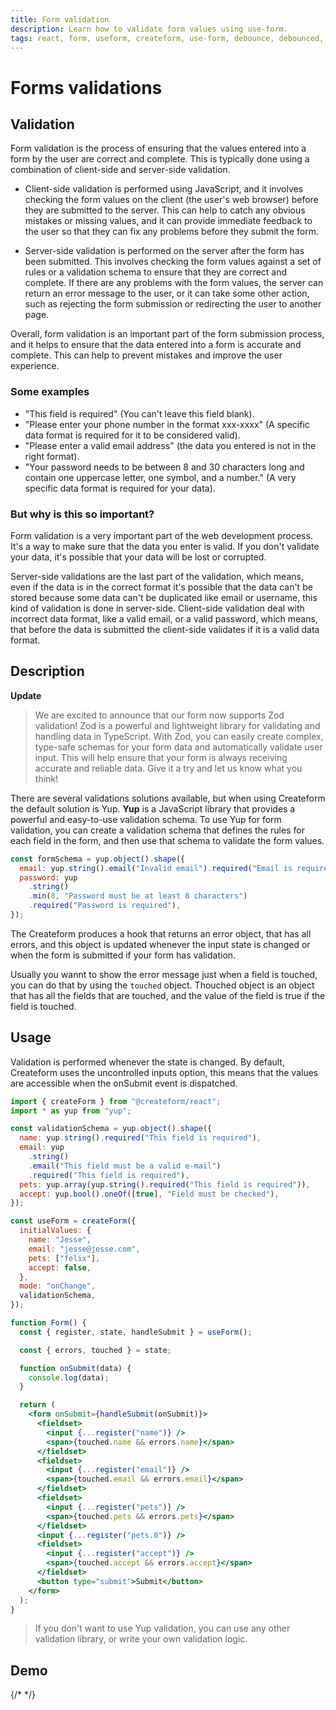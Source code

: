 ```yaml
---
title: Form validation
description: Learn how to validate form values using use-form.
tags: react, form, useform, createform, use-form, debounce, debounced, hook, yup, validation, form-error, error, zod
---
```


# Forms validations

## Validation

Form validation is the process of ensuring that the values entered into a form by the user are correct and complete. This is typically done using a combination of client-side and server-side validation.

- Client-side validation is performed using JavaScript, and it involves checking the form values on the client (the user's web browser) before they are submitted to the server. This can help to catch any obvious mistakes or missing values, and it can provide immediate feedback to the user so that they can fix any problems before they submit the form.

- Server-side validation is performed on the server after the form has been submitted. This involves checking the form values against a set of rules or a validation schema to ensure that they are correct and complete. If there are any problems with the form values, the server can return an error message to the user, or it can take some other action, such as rejecting the form submission or redirecting the user to another page.

Overall, form validation is an important part of the form submission process, and it helps to ensure that the data entered into a form is accurate and complete. This can help to prevent mistakes and improve the user experience.

### Some examples

- "This field is required" (You can't leave this field blank).
- "Please enter your phone number in the format xxx-xxxx" (A specific data format is required for it to be considered valid).
- "Please enter a valid email address" (the data you entered is not in the right format).
- "Your password needs to be between 8 and 30 characters long and contain one uppercase letter, one symbol, and a number." (A very specific data format is required for your data).

### But why is this so important?

Form validation is a very important part of the web development process. It's a way to make sure that the data you enter is valid. If you don't validate your data, it's possible that your data will be lost or corrupted.

Server-side validations are the last part of the validation, which means, even if the data is in the correct format it's possible that the data can't be stored because some data can't be duplicated like email or username, this kind of validation is done in server-side. Client-side validation deal with incorrect data format, like a valid email, or a valid password, which means, that before the data is submitted the client-side validates if it is a valid data format.

## Description

**Update**

> We are excited to announce that our form now supports Zod validation! Zod is a powerful and lightweight library for validating and handling data in TypeScript. With Zod, you can easily create complex, type-safe schemas for your form data and automatically validate user input. This will help ensure that your form is always receiving accurate and reliable data. Give it a try and let us know what you think!

There are several validations solutions available, but when using Createform the default solution is Yup. **Yup** is a JavaScript library that provides a powerful and easy-to-use validation schema. To use Yup for form validation, you can create a validation schema that defines the rules for each field in the form, and then use that schema to validate the form values.

```jsx
const formSchema = yup.object().shape({
  email: yup.string().email("Invalid email").required("Email is required"),
  password: yup
    .string()
    .min(8, "Password must be at least 8 characters")
    .required("Password is required"),
});
```

The Createform produces a hook that returns an error object, that has all errors, and this object is updated whenever the input state is changed or when the form is submitted if your form has validation.

Usually you wannt to show the error message just when a field is touched, you can do that by using the `touched` object. Thouched object is an object that has all the fields that are touched, and the value of the field is true if the field is touched.

## Usage

Validation is performed whenever the state is changed. By default, Createform uses the uncontrolled inputs option, this means that the values ​​are accessible when the onSubmit event is dispatched.

```jsx
import { createForm } from "@createform/react";
import * as yup from "yup";

const validationSchema = yup.object().shape({
  name: yup.string().required("This field is required"),
  email: yup
    .string()
    .email("This field must be a valid e-mail")
    .required("This field is required"),
  pets: yup.array(yup.string().required("This field is required")),
  accept: yup.bool().oneOf([true], "Field must be checked"),
});

const useForm = createForm({
  initialValues: {
    name: "Jesse",
    email: "jesse@jesse.com",
    pets: ["felix"],
    accept: false,
  },
  mode: "onChange",
  validationSchema,
});

function Form() {
  const { register, state, handleSubmit } = useForm();

  const { errors, touched } = state;

  function onSubmit(data) {
    console.log(data);
  }

  return (
    <form onSubmit={handleSubmit(onSubmit)}>
      <fieldset>
        <input {...register("name")} />
        <span>{touched.name && errors.name}</span>
      </fieldset>
      <fieldset>
        <input {...register("email")} />
        <span>{touched.email && errors.email}</span>
      </fieldset>
      <fieldset>
        <input {...register("pets")} />
        <span>{touched.pets && errors.pets}</span>
      </fieldset>
      <input {...register("pets.0")} />
      <fieldset>
        <input {...register("accept")} />
        <span>{touched.accept && errors.accept}</span>
      </fieldset>
      <button type="submit">Submit</button>
    </form>
  );
}
```

> If you don't want to use Yup validation, you can use any other validation library, or write your own validation logic.

## Demo

{/* <Demo url="https://codesandbox.io/s/react-validation-form-jmv9e" /> */}
